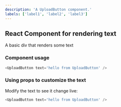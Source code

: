 ---
description: 'A UploadButton component.'
labels: ['label1', 'label2', 'label3']
---


## React Component for rendering text

A basic div that renders some text

### Component usage

```js
<UploadButton text='hello from UploadButton' />
```

### Using props to customize the text

Modify the text to see it change live:

```js live
<UploadButton text='hello from UploadButton' />
```
